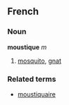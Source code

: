 ==French==
===Noun===
'''moustique''' ''m''

# [[mosquito]], [[gnat]]

===Related terms===
*[[moustiquaire]]
